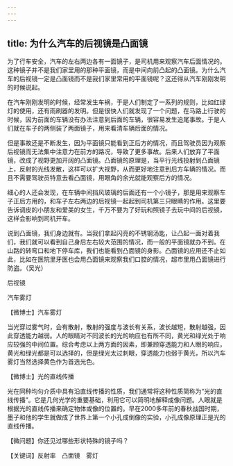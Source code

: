 ```yaml
---
---
---
```

title: 为什么汽车的后视镜是凸面镜
---




为了行车安全，汽车的左右两边各有一面镜子，是司机用来观察汽车后面情况的。这种镜子并不是我们家里用的那种平面镜，而是中间向前凸起的凸面镜。为什么汽车的后视镜一定是凸面镜而不是我们家里常用的平面镜呢？这还得从汽车刚刚发明的时候说起。

在汽车刚刚发明的时候，经常发生车祸，于是人们制定了一系列的规则，比如红绿灯的使用，还有雨刷器的发明。但是很快人们就发现了一个问题，在马路上行驶的时候，因为前面的车辆没有办法注意到后面的车辆，很容易发生追尾事故。于是人们就在车子的两侧装了两面镜子，用来看清车辆后面的情况。

但是事故还是不断发生，因为平面镜只能看到正后方的情况，而且驾驶员因为观察后视镜而无法集中注意力在前方的路况，导致了更多事故。后来人们放弃了平面镜，改成了视野更加开阔的凸面镜。凸面镜的原理是，当平行光线投射到凸面镜上，反射的光线发散，这样可以扩大视野，从而更好地注意到后方车辆的情况。而且不需要驾驶员特意去看凸面镜，用眼角的余光就能观察后方的情况。

细心的人还会发现，在车辆中间挡风玻璃的后面还有一个小镜子，那是用来观察车子正后方用的，和车子左右两边的后视镜一起起到司机第三只眼睛的作用。这里要告诉调皮的小朋友和爱美的女生，千万不要为了好玩和照镜子去玩中间的后视镜，这样会影响到司机开车。

说到凸面镜，我们身边就有。当我们拿起闪亮的不锈钢汤匙，让凸起一面对着我们，我们就可以看到自己身后左右较大范围的情况，而一般的平面镜就办不到。在山路的转弯口和地下停车库，我们也能看到凸面镜的身影。凸面镜的应用还不止如此，比如在医院里牙医也会用凸面镜来观察我们口腔的情况，超市里用凸面镜进行防盗。（吴光）

后视镜



汽车雾灯





【微博士】汽车雾灯

当光穿过雾气时，会有散射，散射的强度与波长有关系，波长越短，散射越强，因此穿透能力越弱。人的眼睛对不同波长的光的响应也有所不同，黄光和绿光处于响应较强的中间位置。综合考虑以上两方面的因素，即兼顾穿透能力和人眼的响应，黄光和绿光都是可以选择的，但是绿光太过刺眼，穿透能力也弱于黄光，所以汽车雾灯当然选择黄色作为首选光色。

【微博士】光的直线传播

光在同种均匀介质中具有沿直线传播的性质，我们通常将这种性质简称为“光的直线传播”。它是几何光学的重要基础，利用它可以简明地解释成像问题。人眼就是根据光的直线传播来确定物体或像的位置的。早在2000多年前的春秋战国时期，墨子和他的学生就做成了世界上第一个小孔成倒像的实验，小孔成像原理正是光的直线传播。

【微问题】你还见过哪些形状特殊的镜子吗？

【关键词】反射率　凸面镜　雾灯